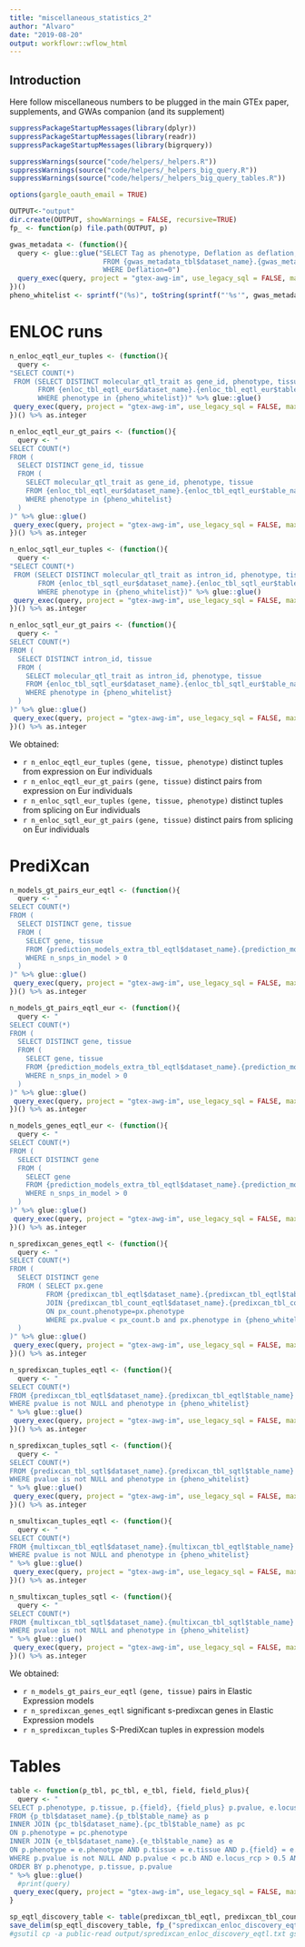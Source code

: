 ```yaml
---
title: "miscellaneous_statistics_2"
author: "Alvaro"
date: "2019-08-20"
output: workflowr::wflow_html
---
```


## Introduction

Here follow miscellaneous numbers to be plugged in the main GTEx paper, supplements, and GWAs companion (and its supplement)

```r
suppressPackageStartupMessages(library(dplyr))
suppressPackageStartupMessages(library(readr))
suppressPackageStartupMessages(library(bigrquery))

suppressWarnings(source("code/helpers/_helpers.R"))
suppressWarnings(source("code/helpers/_helpers_big_query.R"))
suppressWarnings(source("code/helpers/_helpers_big_query_tables.R"))

options(gargle_oauth_email = TRUE)

OUTPUT<-"output"
dir.create(OUTPUT, showWarnings = FALSE, recursive=TRUE)
fp_ <- function(p) file.path(OUTPUT, p)
```

```r
gwas_metadata <- (function(){
  query <- glue::glue("SELECT Tag as phenotype, Deflation as deflation, new_abbreviation as abbreviation
                       FROM {gwas_metadata_tbl$dataset_name}.{gwas_metadata_tbl$table_name}
                       WHERE Deflation=0")
  query_exec(query, project = "gtex-awg-im", use_legacy_sql = FALSE, max_pages = Inf)
})()
pheno_whitelist <- sprintf("(%s)", toString(sprintf("'%s'", gwas_metadata$phenotype)))
```

# ENLOC runs

```r
n_enloc_eqtl_eur_tuples <- (function(){
  query <- 
"SELECT COUNT(*) 
 FROM (SELECT DISTINCT molecular_qtl_trait as gene_id, phenotype, tissue
       FROM {enloc_tbl_eqtl_eur$dataset_name}.{enloc_tbl_eqtl_eur$table_name} as e
       WHERE phenotype in {pheno_whitelist})" %>% glue::glue()
 query_exec(query, project = "gtex-awg-im", use_legacy_sql = FALSE, max_pages = Inf)
})() %>% as.integer
```

```r
n_enloc_eqtl_eur_gt_pairs <- (function(){
  query <- "
SELECT COUNT(*)
FROM (
  SELECT DISTINCT gene_id, tissue
  FROM (
    SELECT molecular_qtl_trait as gene_id, phenotype, tissue
    FROM {enloc_tbl_eqtl_eur$dataset_name}.{enloc_tbl_eqtl_eur$table_name} as e
    WHERE phenotype in {pheno_whitelist}
  )
)" %>% glue::glue()
 query_exec(query, project = "gtex-awg-im", use_legacy_sql = FALSE, max_pages = Inf)
})() %>% as.integer
```


```r
n_enloc_sqtl_eur_tuples <- (function(){
  query <- 
"SELECT COUNT(*) 
 FROM (SELECT DISTINCT molecular_qtl_trait as intron_id, phenotype, tissue
       FROM {enloc_tbl_sqtl_eur$dataset_name}.{enloc_tbl_sqtl_eur$table_name} as e
       WHERE phenotype in {pheno_whitelist})" %>% glue::glue()
 query_exec(query, project = "gtex-awg-im", use_legacy_sql = FALSE, max_pages = Inf)
})() %>% as.integer
```

```r
n_enloc_sqtl_eur_gt_pairs <- (function(){
  query <- "
SELECT COUNT(*)
FROM (
  SELECT DISTINCT intron_id, tissue
  FROM (
    SELECT molecular_qtl_trait as intron_id, phenotype, tissue
    FROM {enloc_tbl_sqtl_eur$dataset_name}.{enloc_tbl_sqtl_eur$table_name} as e
    WHERE phenotype in {pheno_whitelist}
  )
)" %>% glue::glue()
 query_exec(query, project = "gtex-awg-im", use_legacy_sql = FALSE, max_pages = Inf)
})() %>% as.integer
```

We obtained:

- `r n_enloc_eqtl_eur_tuples` `(gene, tissue, phenotype)` distinct tuples from expression on Eur individuals
- `r n_enloc_eqtl_eur_gt_pairs` `(gene, tissue)` distinct pairs from expression on Eur individuals
- `r n_enloc_sqtl_eur_tuples` `(gene, tissue, phenotype)` distinct tuples from splicing on Eur individuals
- `r n_enloc_sqtl_eur_gt_pairs` `(gene, tissue)` distinct pairs from splicing on Eur individuals


# PrediXcan

```r
n_models_gt_pairs_eur_eqtl <- (function(){
  query <- "
SELECT COUNT(*)
FROM (
  SELECT DISTINCT gene, tissue
  FROM (
    SELECT gene, tissue
    FROM {prediction_models_extra_tbl_eqtl$dataset_name}.{prediction_models_extra_tbl_eqtl$table_name} as e
    WHERE n_snps_in_model > 0
  )
)" %>% glue::glue()
 query_exec(query, project = "gtex-awg-im", use_legacy_sql = FALSE, max_pages = Inf)
})() %>% as.integer
```

```r
n_models_gt_pairs_eqtl_eur <- (function(){
  query <- "
SELECT COUNT(*)
FROM (
  SELECT DISTINCT gene, tissue
  FROM (
    SELECT gene, tissue
    FROM {prediction_models_extra_tbl_eqtl$dataset_name}.{prediction_models_extra_tbl_eqtl$table_name} as e
    WHERE n_snps_in_model > 0
  )
)" %>% glue::glue()
 query_exec(query, project = "gtex-awg-im", use_legacy_sql = FALSE, max_pages = Inf)
})() %>% as.integer
```

```r
n_models_genes_eqtl_eur <- (function(){
  query <- "
SELECT COUNT(*)
FROM (
  SELECT DISTINCT gene
  FROM (
    SELECT gene
    FROM {prediction_models_extra_tbl_eqtl$dataset_name}.{prediction_models_extra_tbl_eqtl$table_name} as e
    WHERE n_snps_in_model > 0
  )
)" %>% glue::glue()
 query_exec(query, project = "gtex-awg-im", use_legacy_sql = FALSE, max_pages = Inf)
})() %>% as.integer
```

```r
n_spredixcan_genes_eqtl <- (function(){
  query <- "
SELECT COUNT(*)
FROM (
  SELECT DISTINCT gene
  FROM ( SELECT px.gene
         FROM {predixcan_tbl_eqtl$dataset_name}.{predixcan_tbl_eqtl$table_name} as px
         JOIN {predixcan_tbl_count_eqtl$dataset_name}.{predixcan_tbl_count_eqtl$table_name} as px_count
         ON px_count.phenotype=px.phenotype
         WHERE px.pvalue < px_count.b and px.phenotype in {pheno_whitelist}
  )
)" %>% glue::glue()
 query_exec(query, project = "gtex-awg-im", use_legacy_sql = FALSE, max_pages = Inf)
})() %>% as.integer
```

```r
n_spredixcan_tuples_eqtl <- (function(){
  query <- "
SELECT COUNT(*)
FROM {predixcan_tbl_eqtl$dataset_name}.{predixcan_tbl_eqtl$table_name} as px
WHERE pvalue is not NULL and phenotype in {pheno_whitelist}
" %>% glue::glue()
 query_exec(query, project = "gtex-awg-im", use_legacy_sql = FALSE, max_pages = Inf)
})() %>% as.integer
```

```r
n_spredixcan_tuples_sqtl <- (function(){
  query <- "
SELECT COUNT(*)
FROM {predixcan_tbl_sqtl$dataset_name}.{predixcan_tbl_sqtl$table_name} as px
WHERE pvalue is not NULL and phenotype in {pheno_whitelist}
" %>% glue::glue()
 query_exec(query, project = "gtex-awg-im", use_legacy_sql = FALSE, max_pages = Inf)
})() %>% as.integer
```

```r
n_smultixcan_tuples_eqtl <- (function(){
  query <- "
SELECT COUNT(*)
FROM {multixcan_tbl_eqtl$dataset_name}.{multixcan_tbl_eqtl$table_name} as px
WHERE pvalue is not NULL and phenotype in {pheno_whitelist}
" %>% glue::glue()
 query_exec(query, project = "gtex-awg-im", use_legacy_sql = FALSE, max_pages = Inf)
})() %>% as.integer
```

```r
n_smultixcan_tuples_sqtl <- (function(){
  query <- "
SELECT COUNT(*)
FROM {multixcan_tbl_sqtl$dataset_name}.{multixcan_tbl_sqtl$table_name} as px
WHERE pvalue is not NULL and phenotype in {pheno_whitelist}
" %>% glue::glue()
 query_exec(query, project = "gtex-awg-im", use_legacy_sql = FALSE, max_pages = Inf)
})() %>% as.integer
```

We obtained:

- `r n_models_gt_pairs_eur_eqtl` `(gene, tissue)` pairs in Elastic Expression models
- `r n_spredixcan_genes_eqtl` significant s-predixcan genes in Elastic Expression models
- `r n_spredixcan_tuples` S-PrediXcan tuples in expression models

# Tables

```r
table <- function(p_tbl, pc_tbl, e_tbl, field, field_plus){
  query <- "
SELECT p.phenotype, p.tissue, p.{field}, {field_plus} p.pvalue, e.locus_rcp as rcp
FROM {p_tbl$dataset_name}.{p_tbl$table_name} as p 
INNER JOIN {pc_tbl$dataset_name}.{pc_tbl$table_name} as pc
ON p.phenotype = pc.phenotype
INNER JOIN {e_tbl$dataset_name}.{e_tbl$table_name} as e
ON p.phenotype = e.phenotype AND p.tissue = e.tissue AND p.{field} = e.molecular_qtl_trait
WHERE p.pvalue is not NULL AND p.pvalue < pc.b AND e.locus_rcp > 0.5 AND p.phenotype in {pheno_whitelist}
ORDER BY p.phenotype, p.tissue, p.pvalue
" %>% glue::glue()
  #print(query)
 query_exec(query, project = "gtex-awg-im", use_legacy_sql = FALSE, max_pages = Inf)
}

sp_eqtl_discovery_table <- table(predixcan_tbl_eqtl, predixcan_tbl_count_eqtl, enloc_tbl_eqtl_eur, "gene", "gene_name, ")
save_delim(sp_eqtl_discovery_table, fp_("spredixcan_enloc_discovery_eqtl.txt"))
#gsutil cp -a public-read output/spredixcan_enloc_discovery_eqtl.txt gs://gtex-gwas-share/data-for-paper/spredixcan_enloc_discovery_eqtl.txt
```
